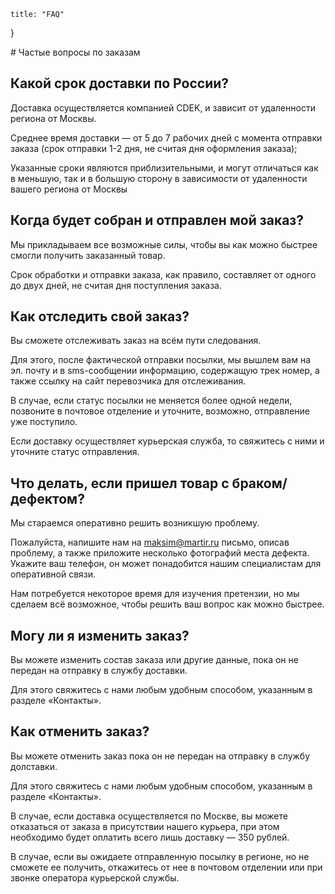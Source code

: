 
    title: "FAQ"
}

<Content>
# Частые вопросы по заказам

## Какой срок доставки по России?

Доставка осуществляется компанией CDEK, и зависит от удаленности региона от Москвы.

Среднее время доставки — от 5 до 7 рабочих дней с момента отправки заказа (срок отправки 1-2 дня, не считая дня оформления заказа);

Указанные сроки являются приблизительными, и могут отличаться как в меньшую, так и в большую сторону в зависимости от удаленности вашего региона от Москвы

## Когда будет собран и отправлен мой заказ?

Мы прикладываем все возможные силы, чтобы вы как можно быстрее смогли получить заказанный товар.

Срок обработки и отправки заказа, как правило, составляет от одного до двух дней, не считая дня поступления заказа.

## Как отследить свой заказ?

Вы сможете отслеживать заказ на всём пути следования.

Для этого, после фактической отправки посылки, мы вышлем вам на эл. почту и в sms-сообщении информацию, содержащую трек номер, а также ссылку на сайт перевозчика для отслеживания.

В случае, если статус посылки не меняется более одной недели, позвоните в почтовое отделение и уточните, возможно, отправление уже поступило.

Если доставку осуществляет курьерская служба, то свяжитесь с ними и уточните статус отправления.

## Что делать, если пришел товар с браком/дефектом?

Мы стараемся оперативно решить возникшую проблему.

Пожалуйста, напишите нам на [maksim@martir.ru](mail:maksim@martir.ru) письмо, описав проблему, а также приложите несколько фотографий места дефекта. Укажите ваш телефон, он может понадобится нашим специалистам для оперативной связи.

Нам потребуется некоторое время для изучения претензии, но мы сделаем всё возможное, чтобы решить ваш вопрос как можно быстрее.

## Могу ли я изменить заказ?

Вы можете изменить состав заказа или другие данные, пока он не передан на отправку в службу доставки.

Для этого свяжитесь с нами любым удобным способом, указанным в разделе «Контакты».

## Как отменить заказ?

Вы можете отменить заказ пока он не передан на отправку в службу долставки.

Для этого свяжитесь с нами любым удобным способом, указанным в разделе «Контакты».

В случае, если доставка осуществляется по Москве, вы можете отказаться от заказа в присутствии нашего курьера, при этом необходимо будет оплатить всего лишь доставку — 350 рублей.

В случае, если вы ожидаете отправленную посылку в регионе, но не сможете ее получить, откажитесь от нее в почтовом отделении или при звонке оператора курьерской службы.
</Content>

